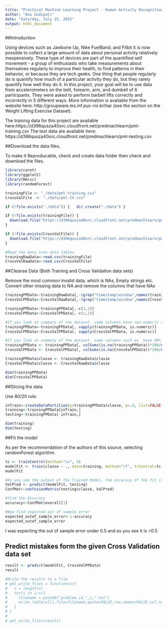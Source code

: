 ```yaml
---
title: "Practical Machine Learning Project - Human Activity Recognition"
author: "Anu Gudipati"
date: "Satyrday, July 25, 2015"
output: html_document
---
```


##Introduction

Using devices such as Jawbone Up, Nike FuelBand, and Fitbit it is now possible to collect a large amount of data about personal activity relatively inexpensively. These type of devices are part of the quantified self movement - a group of enthusiasts who take measurements about themselves regularly to improve their health, to find patterns in their behavior, or because they are tech geeks. One thing that people regularly do is quantify how much of a particular activity they do, but they rarely quantify how well they do it. In this project, your goal will be to use data from accelerometers on the belt, forearm, arm, and dumbell of 6 participants. They were asked to perform barbell lifts correctly and incorrectly in 5 different ways. More information is available from the website here: http://groupware.les.inf.puc-rio.br/har (see the section on the Weight Lifting Exercise Dataset).


The training data for this project are available here:https://d396qusza40orc.cloudfront.net/predmachlearn/pml-training.csv
The test data are available here: https://d396qusza40orc.cloudfront.net/predmachlearn/pml-testing.csv

##Download the data files. 

To make it Reproducable, check and create data folder then check and download the files.

```r

library(caret)
library(ggplot2)
library(Hmisc)
library(randomForest)

trainingFile <- "./data/pml-training.csv"
CrossValFile  <- "./data/pml-CV.csv"

if (!file.exists("./data")) {   dir.create("./data") }

if (!file.exists(trainingFile)) {
  download.file("https://d396qusza40orc.cloudfront.net/predmachlearn/pml-training.csv", destfile=trainingFile, method="internal")
}

if (!file.exists(CrossValFile)) {
  download.file("https://d396qusza40orc.cloudfront.net/predmachlearn/pml-testing.csv", destfile=CrossValFile, method="internal")
}

#Read the data into data tables
trainingRawData<-read.csv(trainingFile)
CrossValRawData<-read.csv(CrossValFile)

```

##Cleanse Data (Both Training and Cross Validation data sets)

Remove the most common invalid data, which is NAs, Empty strings etc. Convert other missing data to NA and remove the columns that have NAs

```r

trainingPPData<-trainingRawData[,-(grep("timestamp|window",names(trainingRawData)))]
CrossValPPData<-CrossValRawData[,-(grep("timestamp|window",names(CrossValRawData)))]

trainingPPData<-trainingPPData[,-c(1,2)]
CrossValPPData<-CrossValPPData[,-c(1,2)]

#If you look at summary of the dataset, some columns have non-numeric values such as Empty string, #DIV/0 etc. Let's remove them as they may not add any value
trainingPPData<-trainingPPData[, sapply(trainingPPData, is.numeric)]
CrossValPPData<-CrossValPPData[, sapply(CrossValPPData, is.numeric)]

#If you look at summary of the dataset, some columns such as  have 90% NAs. Lets remove them as they may not add any value
trainingPPData <- trainingPPData[, colSums(is.na(trainingPPData))*100/nrow(trainingPPData) < 50] 
CrossValPPData <- CrossValPPData[, colSums(is.na(CrossValPPData))*100/nrow(CrossValPPData) < 50] 

trainingPPData$classe <- trainingRawData$classe
CrossValPPData$classe <- CrossValRawData$classe

dim(trainingPPData)
dim(CrossValPPData)

```

##Slicing the data 

Use 80/20 rule. 

```r

inTrain<-createDataPartition(y=trainingPPData$classe, p=.8, list=FALSE)
training<-trainingPPData[inTrain,]
testing<-trainingPPData[-inTrain,]

dim(training)
dim(testing)

```

##Fit the model

As per the recommendation of the authors of this source, selecting randomForest algorithm. 

```r

tc <- trainControl(method="cv", 5)
modelFit <- train(classe ~ ., data=training, method="rf", trControl=tc, ntree=250)
modelFit

#As you see the output of the Trained Model, the accuracy of the fit is .9935. Lets now validate using Confusion matrix
ValPred <- predict(modelFit, testing)
ConfMat<-confusionMatrix(testing$classe, ValPred)

#find the Accuracy
accuracy<-ConfMat$overall[1]

#Now find expected out of sample error 
expected_outof_sample_error<-1-accuracy
expected_outof_sample_error

```

I was expecting the out of sample error under 0.5 and as you see it is <0.5

## Predict mistakes form the given  Cross Validation data set 

```r

result <- predict(modelFit, CrossValPPData)
result

#Write the results to a file
# pml_write_files = function(x){
#   n = length(x)
#   for(i in 1:n){
#     filename = paste0("problem_id_",i,".txt")
#     write.table(x[i],file=filename,quote=FALSE,row.names=FALSE,col.names=FALSE)
#   }
# }
# 
# pml_write_files(result)

```


